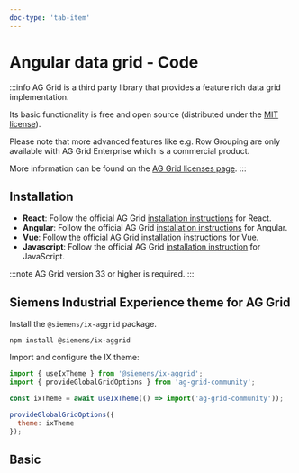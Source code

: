 ```yaml
---
doc-type: 'tab-item'
---
```


# Angular data grid - Code

:::info
AG Grid is a third party library that provides a feature rich data grid implementation.

Its basic functionality is free and open source (distributed under the [MIT license](https://www.ag-grid.com/eula/AG-Grid-Community-License.html)).

Please note that more advanced features like e.g. Row Grouping are only available with AG Grid Enterprise which is a commercial product.

More information can be found on the [AG Grid licenses page](https://www.ag-grid.com/license-pricing).
:::

## Installation

- **React**: Follow the official AG Grid [installation instructions](https://www.ag-grid.com/react-data-grid/getting-started/) for React.
- **Angular**: Follow the official AG Grid [installation instructions](https://www.ag-grid.com/angular-data-grid/getting-started/) for Angular.
- **Vue**: Follow the official AG Grid [installation instructions](https://www.ag-grid.com/vue-data-grid/getting-started/) for Vue.
- **Javascript**: Follow the official AG Grid [installation instruction](https://www.ag-grid.com/javascript-data-grid/getting-started/) for JavaScript.

:::note
AG Grid version 33 or higher is required.
:::

## Siemens Industrial Experience theme for AG Grid

Install the `@siemens/ix-aggrid` package.

```shell
npm install @siemens/ix-aggrid
```

Import and configure the IX theme:

```javascript
import { useIxTheme } from '@siemens/ix-aggrid';
import { provideGlobalGridOptions } from 'ag-grid-community';

const ixTheme = await useIxTheme(() => import('ag-grid-community'));

provideGlobalGridOptions({
  theme: ixTheme
});
```

## Basic

<AggridPlayground height="14rem" />
